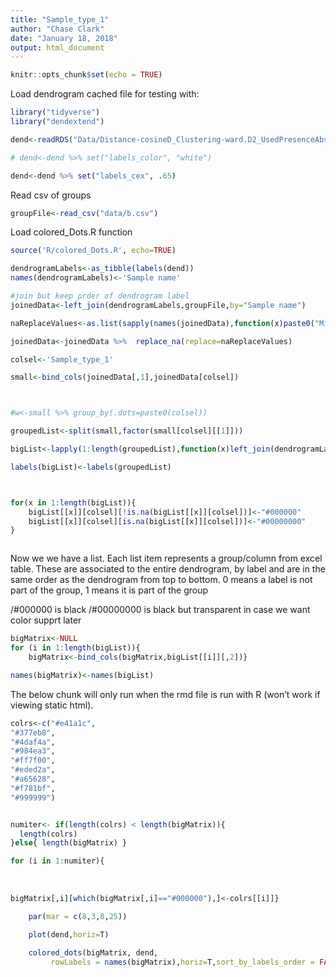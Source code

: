 ```yaml
---
title: "Sample_type_1"
author: "Chase Clark"
date: "January 18, 2018"
output: html_document
---
```





```r
knitr::opts_chunk$set(echo = TRUE)
```


Load dendrogram cached file for testing with:
```r
library("tidyverse")
library("dendextend")

dend<-readRDS("Data/Distance-cosineD_Clustering-ward.D2_UsedPresenceAbsence_SNR-4_PercentPresence-70_LowCut-3000_HighCut-15000.rds")

# dend<-dend %>% set("labels_color", "white")

dend<-dend %>% set("labels_cex", .65)

```

Read csv of groups
```r
groupFile<-read_csv("data/b.csv")
```

Load colored_Dots.R function
```r
source('R/colored_Dots.R', echo=TRUE)
```



```r

dendrogramLabels<-as_tibble(labels(dend))
names(dendrogramLabels)<-'Sample name'

#join but keep prder of dendrogram label
joinedData<-left_join(dendrogramLabels,groupFile,by="Sample name")

naReplaceValues<-as.list(sapply(names(joinedData),function(x)paste0("Missing ",x)))

joinedData<-joinedData %>%  replace_na(replace=naReplaceValues)

colsel<-'Sample_type_1'

small<-bind_cols(joinedData[,1],joinedData[colsel])



#w<-small %>% group_by(.dots=paste0(colsel))

groupedList<-split(small,factor(small[colsel][[1]]))

bigList<-lapply(1:length(groupedList),function(x)left_join(dendrogramLabels,groupedList[[x]],by='Sample name'))

labels(bigList)<-labels(groupedList)



for(x in 1:length(bigList)){
    bigList[[x]][colsel][!is.na(bigList[[x]][colsel])]<-"#000000"
    bigList[[x]][colsel][is.na(bigList[[x]][colsel])]<-"#00000000"
}



```





Now we we have a list. Each list item represents a group/column from excel table.
These are associated to the entire dendrogram, by label and are in the same order as the dendrogram from top to bottom.
0 means a label is not part of the group, 1 means it is part of the group


/#000000  is black
/#00000000 is black but transparent   in case we want color supprt later


```r
bigMatrix<-NULL
for (i in 1:length(bigList)){
    bigMatrix<-bind_cols(bigMatrix,bigList[[i]][,2])}

names(bigMatrix)<-names(bigList)

```



The below chunk will only run when the rmd file is run with R (won't work if viewing static html).








```r
colrs<-c("#e41a1c",
"#377eb8",
"#4daf4a",
"#984ea3",
"#ff7f00",
"#eded2a",
"#a65628",
"#f781bf",
"#999999")


numiter<- if(length(colrs) < length(bigMatrix)){
  length(colrs)
}else{ length(bigMatrix) }

for (i in 1:numiter){
  
   
  
bigMatrix[,i][which(bigMatrix[,i]=="#000000"),]<-colrs[[i]]}


```


```r

    par(mar = c(8,3,8,25))

    plot(dend,horiz=T)
    
    colored_dots(bigMatrix, dend,
         rowLabels = names(bigMatrix),horiz=T,sort_by_labels_order = FALSE) 

    
    
  
  
```


